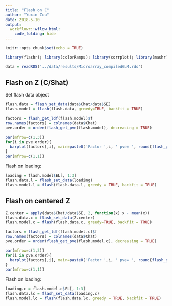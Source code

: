 ```yaml
---
title: "Flash on C"
author: "Yuxin Zou"
date: 2018-5-10
output: 
  workflowr::wflow_html:
    code_folding: hide
---
```


```r
knitr::opts_chunk$set(echo = TRUE)
```

```r
library(flashr); library(colorRamps); library(corrplot); library(mashr)
```

```r
data = readRDS('../data/results/Microarray_compiledGLM.rds')
```

## Flash on Z (C/Shat)

Set flash data object
```r
flash.data = flash_set_data(data$Chat/data$SE)
flash.model = flash(flash.data, greedy=TRUE, backfit = TRUE)
```
```r
factors = flash_get_ldf(flash.model)$f
row.names(factors) = colnames(data$Chat)
pve.order = order(flash_get_pve(flash.model), decreasing = TRUE)

par(mfrow=c(1,3))
for(i in pve.order){
  barplot(factors[,i], main=paste0('Factor ',i, ' pve= ', round(flash_get_pve(flash.model)[i],3)), las=2, cex.names = 0.7)
}
par(mfrow=c(1,1))
```

Flash on loading:
```r
loading = flash.model$EL[, 1:3]
flash.data.l = flash_set_data(loading)
flash.model.l = flash(flash.data.l, greedy = TRUE, backfit = TRUE)
```

## Flash on centered Z

```r
Z.center = apply(data$Chat/data$SE, 2, function(x) x - mean(x))
flash.data.c = flash_set_data(Z.center)
flash.model.c = flash(flash.data.c, greedy=TRUE, backfit = TRUE)
```
```r
factors = flash_get_ldf(flash.model.c)$f
row.names(factors) = colnames(data$Chat)
pve.order = order(flash_get_pve(flash.model.c), decreasing = TRUE)

par(mfrow=c(1,3))
for(i in pve.order){
  barplot(factors[,i], main=paste0('Factor ',i, ' pve= ', round(flash_get_pve(flash.model.c)[i],3)), las=2, cex.names = 0.7)
}
par(mfrow=c(1,1))
```

Flash on loading:
```r
loading.c = flash.model.c$EL[, 1:3]
flash.data.lc = flash_set_data(loading.c)
flash.model.lc = flash(flash.data.lc, greedy = TRUE, backfit = TRUE)
```
